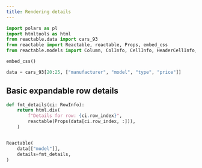 ```yaml
---
title: Rendering details
---
```



```python
import polars as pl
import htmltools as html
from reactable.data import cars_93
from reactable import Reactable, reactable, Props, embed_css
from reactable.models import Column, ColInfo, CellInfo, HeaderCellInfo, RowInfo, JS

embed_css()

data = cars_93[20:25, ["manufacturer", "model", "type", "price"]]
```

## Basic expandable row details


```python
def fmt_details(ci: RowInfo):
    return html.div(
        f"Details for row: {ci.row_index}",
        reactable(Props(data[ci.row_index, :])),
    )


Reactable(
    data[["model"]],
    details=fmt_details,
)
```